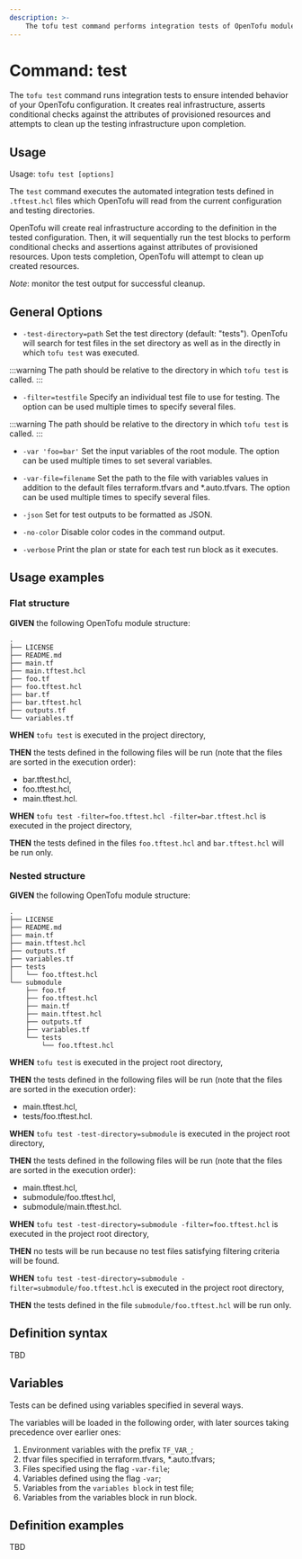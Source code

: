 ```yaml
---
description: >-
    The tofu test command performs integration tests of OpenTofu modules.
---
```


# Command: test

The `tofu test` command runs integration tests to ensure intended behavior of your OpenTofu configuration. It creates real
infrastructure, asserts conditional checks against the attributes of provisioned resources and attempts
to clean up the testing infrastructure upon completion.

## Usage

Usage: `tofu test [options]`

The `test` command executes the automated integration tests defined in `.tftest.hcl` files which OpenTofu will read
from the current configuration and testing directories.

OpenTofu will create real infrastructure according to the definition in the tested configuration. Then, it will
sequentially run the test blocks to perform conditional checks and assertions against attributes of provisioned resources.
Upon tests completion, OpenTofu will attempt to clean up created resources.

_Note_: monitor the test output for successful cleanup.

## General Options

* `-test-directory=path` Set the test directory (default: "tests"). OpenTofu will search for test files in the set directory
as well as in the directly in which `tofu test` was executed.

:::warning
The path should be relative to the directory in which `tofu test` is called.
:::

* `-filter=testfile` Specify an individual test file to use for testing. The option can be used multiple times to specify several files.

:::warning
The path should be relative to the directory in which `tofu test` is called.
:::

* `-var 'foo=bar'` Set the input variables of the root module. The option can be used multiple times to set several variables.

* `-var-file=filename` Set the path to the file with variables values in addition to the default files terraform.tfvars and *.auto.tfvars.
The option can be used multiple times to specify several files.

* `-json` Set for test outputs to be formatted as JSON.

* `-no-color` Disable color codes in the command output.

* `-verbose` Print the plan or state for each test run block as it executes.

## Usage examples

### Flat structure

**GIVEN** the following OpenTofu module structure:

```commandline
.
├── LICENSE
├── README.md
├── main.tf
├── main.tftest.hcl
├── foo.tf
├── foo.tftest.hcl
├── bar.tf
├── bar.tftest.hcl
├── outputs.tf
└── variables.tf
```

**WHEN** `tofu test` is executed in the project directory,

**THEN** the tests defined in the following files will be run (note that the files are sorted in the execution order):

- bar.tftest.hcl,
- foo.tftest.hcl,
- main.tftest.hcl.

**WHEN** `tofu test -filter=foo.tftest.hcl -filter=bar.tftest.hcl` is executed in the project directory,

**THEN** the tests defined in the files `foo.tftest.hcl` and `bar.tftest.hcl` will be run only.

### Nested structure

**GIVEN** the following OpenTofu module structure:

```commandline
.
├── LICENSE
├── README.md
├── main.tf
├── main.tftest.hcl
├── outputs.tf
├── variables.tf
├── tests
│   └── foo.tftest.hcl
└── submodule
    ├── foo.tf
    ├── foo.tftest.hcl
    ├── main.tf
    ├── main.tftest.hcl
    ├── outputs.tf
    ├── variables.tf
    └── tests
        └── foo.tftest.hcl
```

**WHEN** `tofu test` is executed in the project root directory,

**THEN** the tests defined in the following files will be run (note that the files are sorted in the execution order):

- main.tftest.hcl,
- tests/foo.tftest.hcl.

**WHEN** `tofu test -test-directory=submodule` is executed in the project root directory,

**THEN** the tests defined in the following files will be run (note that the files are sorted in the execution order):

- main.tftest.hcl,
- submodule/foo.tftest.hcl,
- submodule/main.tftest.hcl.

**WHEN** `tofu test -test-directory=submodule -filter=foo.tftest.hcl` is executed in the project root directory,

**THEN** no tests will be run because no test files satisfying filtering criteria will be found.

**WHEN** `tofu test -test-directory=submodule -filter=submodule/foo.tftest.hcl` is executed in the project root directory,

**THEN** the tests defined in the file `submodule/foo.tftest.hcl` will be run only.

## Definition syntax

TBD

## Variables

Tests can be defined using variables specified in several ways.

The variables will be loaded in the following order, with later sources taking precedence over earlier ones:

1. Environment variables with the prefix `TF_VAR_`;
2. tfvar files specified in terraform.tfvars, *.auto.tfvars;
3. Files specified using the flag `-var-file`;
4. Variables defined using the flag `-var`;
5. Variables from the `variables block` in test file;
6. Variables from the variables block in run block.

## Definition examples

TBD
